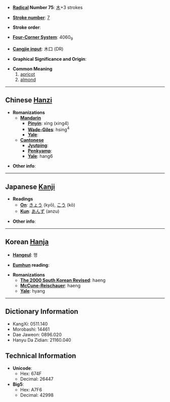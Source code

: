 * '''[[Wiktionary:Chinese radical index| Radical]] Number 75''': [[Wiktionary:Chinese radical index 木|木]]+3 strokes

* '''[[Wiktionary:Chinese total strokes index|Stroke number]]''': [[Wiktionary:Chinese total strokes index 7|7]]

* '''Stroke order''': 

* '''[[Wiktionary:Chinese four corner index|Four-Corner System]]''': 4060<sub>9</sub>

* '''[[Wiktionary:Chinese Cangjie index|Cangjie input]]''': 木口 (DR)

* '''Graphical Significance and Origin''': 

* '''Common Meaning'''
*#[[apricot]]
*# [[almond]]


----

== Chinese [[Hanzi]] ==

* '''Romanizations'''
** '''[[Mandarin]]'''
*** '''[[Pinyin]]''': xìng (xing4)
*** '''[[Wade-Giles]]''': hsing<sup>4</sup>
*** '''[[Yale]]''': 
** '''[[Cantonese]]'''
*** '''[[Jyutping]]''':
*** '''[[Penkyamp]]''': 
*** '''[[Yale]]''': hang6

* '''Other info''': 

----

== Japanese [[Kanji]] ==

* '''Readings'''
** '''[[On]]''': [[きょう]] (kyō), [[こう]] (kō)
** '''[[Kun]]''': [[あんず]] (anzu)

* '''Other info''':  

----

== Korean [[Hanja]] ==

* '''[[Hangeul]]''': 행

* '''[[Eumhun]] reading''': 

* '''Romanizations'''
** '''[[The 2000 South Korean Revised Romanization|The 2000 South Korean Revised]]''': haeng
** '''[[McCune-Reischauer]]''': haeng
** '''[[Yale]]''': hyang

----

== Dictionary Information ==

* KangXi: 0511.140
* Morobashi: 14461
* Dae Jaweon: 0896.020
* Hanyu Da Zidian: 21160.040

== Technical Information ==

* '''Unicode''':
** Hex: 674F
** Decimal: 26447
* '''Big5''':
** Hex: A7F6
** Decimal: 42998
